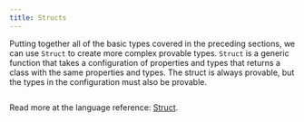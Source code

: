 ```yaml
---
title: Structs
---
```


Putting together all of the basic types covered in the preceding sections, we can use `Struct` to create more complex provable types.
`Struct` is a generic function that takes a configuration of properties and types that returns a class with the same properties and types.
The struct is always provable, but the types in the configuration must also be provable.

```ts file=../../snippets/structs/structs.ts start=start_voting_struct end=end_voting_struct
```

Read more at the language reference: [Struct](/docs/api-reference/functions/Struct.md).
